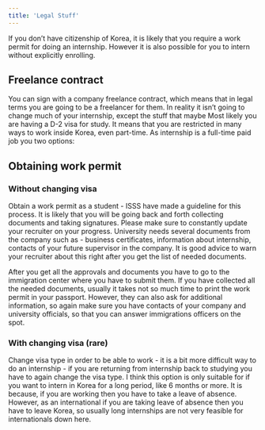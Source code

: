 ```yaml
---
title: 'Legal Stuff'
---
```


If you don’t have citizenship of Korea, it is likely that you require a work permit for doing an internship. However it is also possible for you to intern without explicitly enrolling. 
	
## Freelance contract
You can sign with a company freelance contract, which means that in legal terms you are going to be a freelancer for them. In reality it isn’t going to change much of your internship, except the stuff that maybe 
Most likely you are having a D-2 visa for study. It means that you are restricted in many ways to work inside Korea, even part-time. As internship is a full-time paid job you two options:

## Obtaining work permit

### Without changing visa
Obtain a work permit as a student - ISSS have made a guideline for this process. It is likely that you will be going back and forth collecting documents and taking signatures. Please make sure to constantly update your recruiter on your progress. University needs several documents from the company such as - business certificates, information about internship, contacts of your future supervisor in the company. It is good advice to warn your recruiter about this right after you get the list of needed documents. 

After you get all the approvals and documents you have to go to the immigration center where you have to submit them. If you have collected all the needed documents, usually it takes not so much time to print the work permit in your passport. However, they can also ask for additional information, so again make sure you have contacts of your company and university officials, so that you can answer immigrations officers on the spot.  

### With changing visa (rare)
Change visa type in order to be able to work - it is a bit more difficult way to do an internship - if you are returning from internship back to studying you have to again change the visa type. I think this option is only suitable for if you want to intern in Korea for a long period, like 6 months or more. It is because, if you are working then you have to take a leave of absence. However, as an international if you are taking leave of absence then you have to leave Korea, so usually long internships are not very feasible for internationals down here. 
